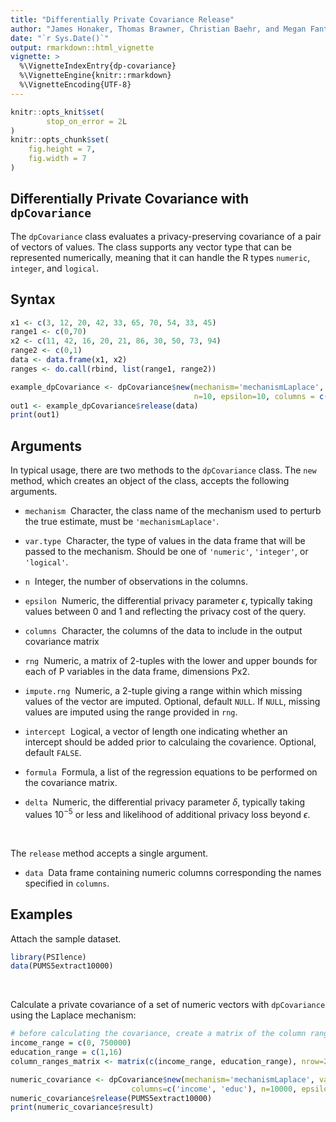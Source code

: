 ```yaml
---
title: "Differentially Private Covariance Release"
author: "James Honaker, Thomas Brawner, Christian Baehr, and Megan Fantes"
date: "`r Sys.Date()`"
output: rmarkdown::html_vignette
vignette: >
  %\VignetteIndexEntry{dp-covariance}
  %\VignetteEngine{knitr::rmarkdown}
  %\VignetteEncoding{UTF-8}
---
```


```r
knitr::opts_knit$set(
        stop_on_error = 2L
)
knitr::opts_chunk$set(
    fig.height = 7,
    fig.width = 7
)
```

Differentially Private Covariance with `dpCovariance`
-----------------------------------------

The `dpCovariance` class evaluates a privacy-preserving covariance of a pair of vectors of values. The class supports any vector type that can be represented numerically, meaning that it can handle the R types `numeric`, `integer`, and `logical`.

<!--
Differential privacy is a rigorous mathematical framework for making statistical information about private datasets available. This is done in such a way that guarantees that information about specific individuals in the dataset does not leak out. Differentially private estimates of various statistics are available in this package.  For example, the `mean.release()` function releases a mean of a variable, while adding a precise about of noise to guarantee `epsilon` differential privacy. 

The privacy loss parameter `epsilon` is chosen by the user and represents the degree of privacy preservation guaranteed to each observation in the data when releasing information. Typically this is valued between 0 and 1; as the value gets smaller, the level of privacy protection grows. However, greater privacy protection means more noise must be added to the true mean to achieve the desired amount of privacy. Therefore, as epsilon grows smaller, the privacy protection becomes greater, but the accuracy of the statistical release becomes weaker.

There is an additional definition of differential privacy known as `epsilon-delta` differential privacy. The additional privacy loss parameter `delta` is chosen by the user and represents how likely the privacy loss for a given dataset is more than epsilon. In other words, `delta` is the chance that additional privacy loss beyond `epsilon` occurs. This value should be very small, on the order of `10^-5`, and never greater than `1/n` (where n is the size of the database). Similar to `epsilon`, as the value of `delta` grows smaller, the level of privacy increases, but the accuracy decreases.

It is noteworthy the user must manually specify the number of observations, variable type, and range of the data of interest; data will only be touched at the point the estimate to be released is actually computed, and only by the function computing that estimate. This structure decreases the possibility of an unauthorized release of information. Additional parameter specification includes the desired `epsilon` value and post-processing steps the user would like to perform on the released statistic. 
-->

Syntax
------

```r
x1 <- c(3, 12, 20, 42, 33, 65, 70, 54, 33, 45)
range1 <- c(0,70)
x2 <- c(11, 42, 16, 20, 21, 86, 30, 50, 73, 94)
range2 <- c(0,1)
data <- data.frame(x1, x2)
ranges <- do.call(rbind, list(range1, range2))

example_dpCovariance <- dpCovariance$new(mechanism='mechanismLaplace', var.type='numeric', 
                                         n=10, epsilon=10, columns = c('x1', 'x2'), rng=ranges)
out1 <- example_dpCovariance$release(data)
print(out1)
```

Arguments
---------

In typical usage, there are two methods to the `dpCovariance` class. The `new` method, which creates an object of the class, accepts the following arguments.

* `mechanism` \ Character, the class name of the mechanism used to perturb the true estimate, must be `'mechanismLaplace'`.

* `var.type` \ Character, the type of values in the data frame that will be passed to the mechanism. Should be one of `'numeric'`, `'integer'`, or `'logical'`.

* `n` \ Integer, the number of observations in the columns.

* `epsilon` \ Numeric, the differential privacy parameter $\epsilon$, typically taking values between 0 and 1 and reflecting the privacy cost of the query.

* `columns` \ Character, the columns of the data to include in the output covariance matrix

* `rng` \ Numeric, a matrix of 2-tuples with the lower and upper bounds for each of P variables in the data frame, dimensions Px2.

* `impute.rng` \ Numeric, a 2-tuple giving a range within which missing values of the vector are imputed. Optional, default `NULL`. If `NULL`, missing values are imputed using the range provided in `rng`.

* `intercept` \ Logical, a vector of length one indicating whether an intercept should be added prior to calculaing the covarience. Optional, default `FALSE`.

* `formula` \ Formula, a list of the regression equations to be performed on the covariance matrix.

* `delta` \ Numeric, the differential privacy parameter $\delta$, typically taking values $10^{-5}$ or less and likelihood of additional privacy loss beyond $\epsilon$.

&nbsp; 

The `release` method accepts a single argument. 

* `data` \ Data frame containing numeric columns corresponding the names specified in `columns`.

Examples
------

Attach the sample dataset. 

```r
library(PSIlence)
data(PUMS5extract10000)
```

&nbsp;

Calculate a private covariance of a set of numeric vectors with `dpCovariance` using the Laplace mechanism:

```r
# before calculating the covariance, create a matrix of the column ranges
income_range = c(0, 750000)
education_range = c(1,16)
column_ranges_matrix <- matrix(c(income_range, education_range), nrow=2, ncol=2, byrow=TRUE)

numeric_covariance <- dpCovariance$new(mechanism='mechanismLaplace', var.type='numeric', 
                           columns=c('income', 'educ'), n=10000, epsilon=0.1, rng=column_ranges_matrix)
numeric_covariance$release(PUMS5extract10000)
print(numeric_covariance$result)
```
